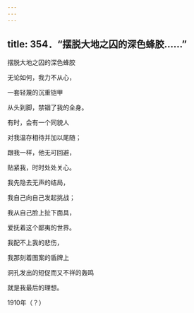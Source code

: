 ```yaml
---
---
---
```

title: 354．“摆脱大地之囚的深色蜂胶……”
---




摆脱大地之囚的深色蜂胶

无论如何，我力不从心，

一套轻蔑的沉重铠甲

从头到脚，禁锢了我的全身。

有时，会有一个同貌人

对我温存相待并加以尾随；

跟我一样，他无可回避，

贴紧我，时时处处关心。

我先隐去无声的结局，

我自己向自己发起挑战；

我从自己脸上扯下面具，

爱抚着这个鄙夷的世界。

我配不上我的悲伤，

我那刻着图案的盾牌上

洞孔发出的短促而又不祥的轰鸣

就是我最后的理想。

1910年（？）